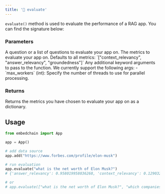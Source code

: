 ```yaml
---
title: '📝 evaluate'
---
```


`evaluate()` method is used to evaluate the performance of a RAG app. You can find the signature below:

### Parameters

<ParamField path="question" type="Union[str, list[str]]">
    A question or a list of questions to evaluate your app on.
</ParamField>
<ParamField path="metrics" type="Optional[list[Union[BaseMetric, str]]]" optional>
    The metrics to evaluate your app on. Defaults to all metrics: `["context_relevancy", "answer_relevancy", "groundedness"]`
</ParamField>
<ParamField path="**kwargs" type="Any" optional>
    Any additional keyword arguments to pass to the function. We currently support the following args:
        - `max_workers` (int): Specify the number of threads to use for parallel processing.
</ParamField>

### Returns

<ResponseField name="metrics" type="dict">
    Returns the metrics you have chosen to evaluate your app on as a dictionary.
</ResponseField>

## Usage

```python
from embedchain import App

app = App()

# add data source
app.add("https://www.forbes.com/profile/elon-musk")

# run evaluation
app.evaluate("what is the net worth of Elon Musk?")
# {'answer_relevancy': 0.958019958036268, 'context_relevancy': 0.12903225806451613}

# or
# app.evaluate(["what is the net worth of Elon Musk?", "which companies does Elon Musk own?"])
```
